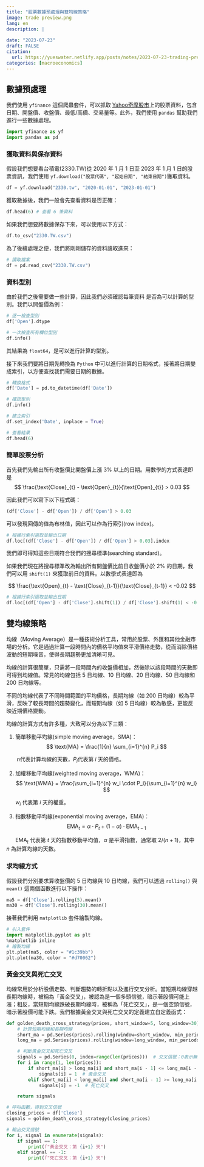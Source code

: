 ```yaml
---
title: "股票數據預處理與雙均線策略"
image: trade preview.png
lang: en
description: |
    
date: "2023-07-23"
draft: FALSE
citation:
  url: https://yueswater.netlify.app/posts/notes/2023-07-23-trading-preprocessing-and-dual-MA/
categories: [macroeconomics]
---
```


## 數據預處理

我們使用 `yfinance` 這個爬蟲套件，可以抓取 [Yahoo奇摩股市](https://tw.stock.yahoo.com/)上的股票資料，包含日期、開盤價、收盤價、最低/高價、交易量等。此外，我們使用 `pandas` 幫助我們進行一些數據處理。

```python
import yfinance as yf
import pandas as pd
```

### 獲取資料與保存資料

假設我們想要看台積電(2330.TW)從 2020 年 1 月 1 日至 2023 年 1 月 1 日的股票資訊，我們使用 `yf.download("股票代碼", "起始日期", "結束日期")`獲取資料。

```python
df = yf.download("2330.tw", "2020-01-01", "2023-01-01")
```

獲取數據後，我們一般會先查看資料是否正確：

```python
df.head(6) # 查看 6 筆資料
```

如果我們想要將數據保存下來，可以使用以下方式：

```python
df.to_csv("2330.TW.csv")
```

為了後續處理之便，我們將剛剛儲存的資料讀取進來：

```python
# 讀取檔案
df = pd.read_csv("2330.TW.csv")
```

### 資料型別

由於我們之後需要做一些計算，因此我們必須確認每筆資料
是否為可以計算的型別。我們以開盤價為例：

```python
# 逐一檢查型別
df['Open'].dtype

# 一次檢查所有欄位型別
df.info()
```

其結果為 `float64`，是可以進行計算的型別。

接下來我們要將日期先轉換為 `Python` 中可以進行計算的日期格式，接著將日期變成索引，以方便查找我們需要日期的數據。

```python
# 轉換格式
df['Date'] = pd.to_datetime(df['Date'])

# 確認型別
df.info()

# 建立索引
df.set_index('Date', inplace = True)

# 查看結果
df.head(6)
```

### 簡單股票分析

首先我們先輸出所有收盤價比開盤價上漲 $3\%$ 以上的日期。用數學的方式表達即是
$$
\frac{\text{Close}_{t} - \text{Open}_{t}}{\text{Open}_{t}} > 0.03
$$

因此我們可以寫下以下程式碼：

```python
(df['Close'] - df['Open']) / df['Open'] > 0.03
```

可以發現回傳的值為布林值，因此可以作為行索引(row index)。

```python
# 根據行索引選取並輸出日期
df.loc[(df['Close'] - df['Open']) / df['Open'] > 0.03].index
```

我們即可得知這些日期符合我們的搜尋標準(searching standard)。

如果我們現在將搜尋標準改為輸出所有開盤價比前日收盤價小於 $2\%$ 的日期，我們可以用 `shift(1)` 來獲取前日的資料。以數學式表達即為

$$
\frac{\text{Open}_{t} - \text{Close}_{t-1}}{\text{Close}_{t-1}} < -0.02
$$

```python
# 根據行索引選取並輸出日期
df.loc[(df['Open'] - df['Close'].shift(1)) / df['Close'].shift(1) < -0.02].index
```
## 雙均線策略

均線（Moving Average）是一種技術分析工具，常用於股票、外匯和其他金融市場的分析。它是通過計算一段時間內的價格平均值來平滑價格走勢，從而消除價格波動的短期噪音，使得長期趨勢更加清晰可見。

均線的計算很簡單，只需將一段時間內的收盤價相加，然後除以該段時間的天數即可得到均線值。常見的均線包括 5 日均線、10 日均線、20 日均線、50 日均線和 200 日均線等。

不同的均線代表了不同時間範圍的平均價格，長期均線（如 200 日均線）較為平滑，反映了較長時間的趨勢變化，而短期均線（如 5 日均線）較為敏感，更能反映近期價格變動。

均線的計算方式有許多種，大致可以分為以下三類：

1. 簡單移動平均線(simple moving average，SMA)：
$$
\text{MA} = \frac{1}{n} \sum_{i=1}^{n} P_i
$$

&nbsp;&nbsp;&nbsp;&nbsp;&nbsp;&nbsp; $n$代表計算均線的天數，$P_i$代表第 $i$ 天的價格。

2. 加權移動平均線(weighted moving average，WMA)：
$$
\text{WMA} = \frac{\sum_{i=1}^{n} w_i \cdot P_i}{\sum_{i=1}^{n} w_i}
$$

&nbsp;&nbsp;&nbsp;&nbsp;&nbsp;&nbsp;$w_i$ 代表第 $i$ 天的權重。

3. 指數移動平均線(exponential moving average，EMA)：
$$
\text{EMA}_t = \alpha \cdot P_t + (1-\alpha) \cdot \text{EMA}_{t-1}
$$

&nbsp;&nbsp;&nbsp;&nbsp;&nbsp;&nbsp;$\text{EMA}_t$ 代表第 $t$ 天的指數移動平均值，$\alpha$ 是平滑指數，通常取 $2/(n+1)$，其中 $n$ 為計算均線的天數。

### 求均線方式

假設我們分別要求算收盤價的 5 日均線與 10 日均線，我們可以透過 `rolling()` 與 `mean()` 這兩個函數進行以下操作：

```python
ma5 = df['Close'].rolling(5).mean()
ma30 = df['Close'].rolling(30).mean()
```

接著我們利用 `matplotlib` 套件繪製均線。

```python
# 引入套件
import matplotlib.pyplot as plt
%matplotlib inline
# 繪製均線
plt.plot(ma5, color = "#1c39bb")
plt.plot(ma30, color = "#d70062")
```

### 黃金交叉與死亡交叉

均線常用於分析股價走勢、判斷趨勢的轉折點以及進行交叉分析。當短期均線穿越長期均線時，被稱為「黃金交叉」，被認為是一個多頭信號，暗示著股價可能上漲；相反，當短期均線跌破長期均線時，被稱為「死亡交叉」，是一個空頭信號，暗示著股價可能下跌。我們根據黃金交叉與死亡交叉的定義建立自定義函式：

```python
def golden_death_cross_strategy(prices, short_window=5, long_window=30):
    # 計算短期均線和長期均線
    short_ma = pd.Series(prices).rolling(window=short_window, min_periods=1).mean()
    long_ma = pd.Series(prices).rolling(window=long_window, min_periods=1).mean()

    # 判斷黃金交叉和死亡交叉
    signals = pd.Series(0, index=range(len(prices)))  # 交叉信號：0表示無交叉，1表示黃金交叉，-1表示死亡交叉
    for i in range(1, len(prices)):
        if short_ma[i] > long_ma[i] and short_ma[i - 1] <= long_ma[i - 1]:
            signals[i] = 1  # 黃金交叉
        elif short_ma[i] < long_ma[i] and short_ma[i - 1] >= long_ma[i - 1]:
            signals[i] = -1  # 死亡交叉

    return signals

# 呼叫函數，得到交叉信號
closing_prices = df['Close']
signals = golden_death_cross_strategy(closing_prices)

# 輸出交叉信號
for i, signal in enumerate(signals):
    if signal == 1:
        print(f"黃金交叉：第 {i+1} 天")
    elif signal == -1:
        print(f"死亡交叉：第 {i+1} 天")

```
